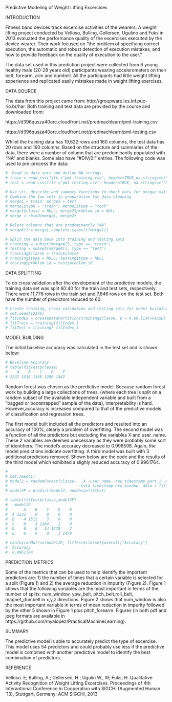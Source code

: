 Predictive Modeling of Weight Lifting Excercises

INTRODUCTION

Fitness band devices track excercise activities of the wearers.  A weight lifting project conducted by Velloso, Bulling, Gellersen, Ugulino and Fuks in 2013 evaluated the performance quality of the excercises executed by the device wearer. Their work focused on "the problem of specifying correct execution, the automatic and robust detection of execution mistakes, and how to provide feedback on the quality of execution to the user."

The data set used in this prediction project were collected from 6 young healthy male (20-28 years old) participants wearing accelerometers on their belt, forearm, arm and dumbell.  All the participants had little weight lifting experience and replicated easily mistakes made in weight lifting exercises.

DATA SOURCE

The data from this project came from: http://groupware.les.inf.puc-rio.br/har. Both training and test data are provided by the course and downloaded from:

https://d396qusza40orc.cloudfront.net/predmachlearn/pml-training.csv


https://d396qusza40orc.cloudfront.net/predmachlearn/pml-testing.csv

Whilet the training data has 19,622 rows and 160 columns, the test data has 20 rows and 160 columns.  Based on the structure and summaries of the data, there were a number of column that are predominantly populated with "NA" and blanks.  Some also have "#DIV/0!" entries. The following code was used to pre-process the data: 

```r
#  Read in data sets and define NA strings
# train = read.csv(file ="pml-training.csv", header=TRUE,na.strings=c("NA","","#DIV/0!"))
# test = read.csv(file ="pml-testing.csv", header=TRUE, na.strings=c("NA", ""))

# Use str, describe and summary functions to check data for unique values
# Combine the two sets in preparation for data cleaning
# merge1 = train; merge2 = test
# merge1$type = "train"; merge2$type = "test"
# merge1$classe = NULL; merge2$problem_id = NULL 
# merge = rbind(merge1, merge2)

# Delete columns that are predominantly "NA"
# mergeAll = merge[,complete.cases(t(merge))]

# Split the data back into training and testing sets
# training = subset(mergeAll, type == "train")
# testing = subset(mergeAll, type == "test")
# training$classe = train$classe
# training$type = NULL; testing$type = NULL
# testing$problem_id = test$problem_id


```
DATA SPLITTING

To do cross validation after the development of the predictive models, the training data set was split 60:40 for the train and test sets, respectively.  There were 11,776 rows in the train set and 7,846 rows on the test set.  Both have the number of predictors reduced to 60.


```r

# Create training, cross-validation and testing sets for model building
# set.seed(12345)
# fitIndex = createDataPartition(training$classe, p = 0.60,list=FALSE)
# fitTrain = training[fitIndex,]
# fitTest = training[-fitIndex,]

```
MODEL BUILDING

The initial baseline accuracy was calculated in the test set and is shown below:


```r
# Baseline Accuracy
# table(fitTest$classe)
#    A    B    C    D    E 
# 2232 1518 1368 1286 1442 
```
Random forest was chosen as the predictive model.  Because random forest work by building a large collections of trees, (where each tree is split on a random subset of the available independent variable and built from a "bagged or bootstrapped" sample of the data), interpretability is hard.  However,accuracy is increased compared to that of the predictive models of classification and regression trees.  

The first model built included all the predictors and resulted into an accuracy of 100%, clearly a problem of overfitting. The second model was a function of all the predictors but excluding the variables X and user_name. These 2 variables are deemed unecessary as they were probably some sort of identifiers. The model's accuracy decreased to 0.998598.  Again, the model predictions indicate overfitting.  A third model was built with 3 additional predictors removed. Shown below are the code and the results of the third  model which exhibited a slighly reduced accuracy of 0.9961764. 


```r

#
# set.seed(1)
# model2 = randomForest(classe~. -X -user_name -raw_timestamp_part_1 -raw_timestamp_part_2
#                               -cvtd_timestamp-new_window, data = fitTrain)
# model2P = predict(model2, newdata=fitTest)

# table(fitTest$classe,model2P)
#   model2P
#       A    B    C    D    E
#  A 2232    0    0    0    0
#  B    4 1511    3    0    0
#  C    0    3 1364    1    0
#  D    0    0   14 1270    2
#  E    0    0    0    3 1439

# confusionMatrix(model2P, fitTest$classe)$overall["Accuracy"]
#  Accuracy 
#  0.9961764


```
PREDICTION METRICS

Some of the metrics that can be used to help identify the important predictors are: 1) the number of times that a certain variable is selected for a split (Figure 1) and 2) the average reduction in impurity (Figure 2).  Figure 1 shows that the following variables are the most important in terms of the number of splits: num_window, yaw_belt, pitch_belt,roll_belt, magnet_dumbell in x,y,z directions.  Figure 2 shows that num_window is also the most important variable in terms of mean reduction in impurity followed by the other 5 shown in Figure 1 plus pitch_forearm. Figures (in both pdf and jpeg formats are available in https://github.com/myalopez/PracticalMachineLearning).

SUMMARY

The predictive model is able to accurately predict the type of excercise. This model uses 54 predictors and could probably use less if the predictive model is combined with another predictive model to identify the best combination of predictors.

REFERENCE

Velloso. E; Bulling, A.; Gellersen, H.; Ugulin W., W; Fuks, H. Qualitative Activity Recognition of Weight Lifting Excercises. Proceedings of 4th Interantional Conference in Cooperation with SIGCHI (Augmented Human '13), Stuttgart, Germany: ACM SIGCHI, 2013
